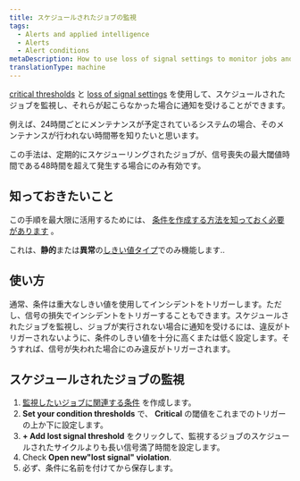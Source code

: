 ```yaml
---
title: スケジュールされたジョブの監視
tags:
  - Alerts and applied intelligence
  - Alerts
  - Alert conditions
metaDescription: How to use loss of signal settings to monitor jobs and be alerted when they don't happen.
translationType: machine
---
```


[critical thresholds](/docs/alerts-applied-intelligence/new-relic-alerts/advanced-alerts/advanced-techniques/set-thresholds-alert-condition) と [loss of signal settings](/docs/alerts-applied-intelligence/new-relic-alerts/alert-conditions/create-nrql-alert-conditions#signal-loss) を使用して、スケジュールされたジョブを監視し、それらが起こらなかった場合に通知を受けることができます。

例えば、24時間ごとにメンテナンスが予定されているシステムの場合、そのメンテナンスが行われない時間帯を知りたいと思います。

この手法は、定期的にスケジューリングされたジョブが、信号喪失の最大閾値時間である48時間を超えて発生する場合にのみ有効です。

## 知っておきたいこと

この手順を最大限に活用するためには、 [条件を作成する方法を知っておく必要があります](/docs/alerts-applied-intelligence/new-relic-alerts/alert-conditions/create-alert-conditions) 。

これは、**静的**または**異常**の[しきい値タイプ](/docs/alerts-applied-intelligence/new-relic-alerts/alert-conditions/create-nrql-alert-conditions#threshold-types)でのみ機能します..

## 使い方

通常、条件は重大なしきい値を使用してインシデントをトリガーします。ただし、信号の損失でインシデントをトリガーすることもできます。スケジュールされたジョブを監視し、ジョブが実行されない場合に通知を受けるには、違反がトリガーされないように、条件のしきい値を十分に高くまたは低く設定します。そうすれば、信号が失われた場合にのみ違反がトリガーされます。

## スケジュールされたジョブの監視

1. [監視したいジョブに関連する条件](/docs/alerts-applied-intelligence/new-relic-alerts/alert-conditions/create-alert-conditions) を作成します。
2. **Set your condition thresholds** で、 **Critical** の閾値をこれまでのトリガーの上か下に設定します。
3. **+ Add lost signal threshold** をクリックして、監視するジョブのスケジュールされたサイクルよりも長い信号満了時間を設定します。
4. Check **Open new"lost signal" violation**.
5. 必ず、条件に名前を付けてから保存します。
